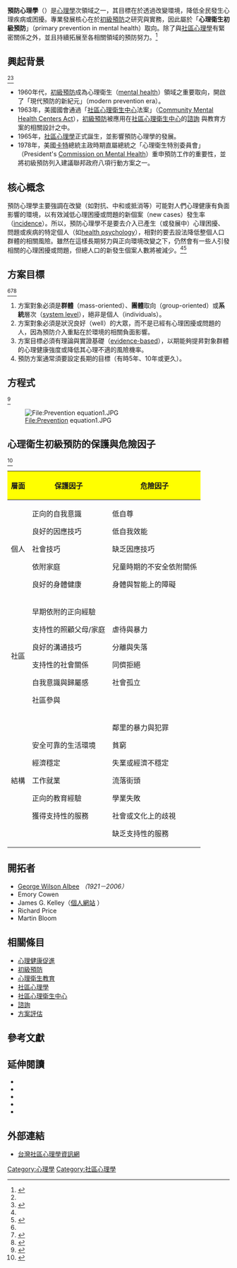 {{Link style|time=2015-12-11T03:12:11+00:00}}
{{psychology}}

'''預防心理學'''（{{lang-en|Preventive Psychology}}）是[[心理學|心理學]]次領域之一，其目標在於透過改變環境，降低全民發生心理疾病或困擾。專業發展核心在於[[初級預防|初級預防]]之研究與實務，因此屬於「'''心理衛生初級預防'''」（primary prevention in mental health）取向。除了與[[社區心理學|社區心理學]]有緊密關係之外，並且持續拓展至各相關領域的預防努力。<ref name="ref1">{{cite book |last= Felner |first= Robert D. ; et al |title= '' Preventive psychology : theory, research, and practice '' |url= https://archive.org/details/preventivepsycho0000unse |publisher= Pergamon |year= 1983 |isbn= 0-08-026340-2 }}</ref>

==興起背景 ==
<ref name="ref1" /><ref>{{cite book |last= Pransky |first= Jack |title= '' Prevention from the Inside-Out '' |publisher= 1st Books Library |year= 2003 |isbn= 1-4107-0375-4 }}</ref>

*1960年代，[[初級預防|初級預防]]成為心理衛生（[[:en:mental_health|mental health]]）領域之重要取向，開啟了「現代預防的新紀元」（modern prevention era）。
*1963年，美國國會通過「[[社區心理衛生中心|社區心理衛生中心]]法案」（[[:en:Community_Mental_Health_Act|Community Mental Health Centers Act]]），[[初級預防|初級預防]]被應用在[[社區心理衛生中心|社區心理衛生中心]]的[[諮詢|諮詢]] 與教育方案的相關設計之中。
*1965年，[[社區心理學|社區心理學]]正式誕生，並影響預防心理學的發展。
*1978年，美國[[卡特|卡特]]總統主政時期直屬總統之「心理衛生特別委員會」（President's [[:en:Commission_on_Mental_Health|Commission on Mental Health]]）重申預防工作的重要性，並將初級預防列入建議聯邦政府八項行動方案之一。

==核心概念 ==
預防心理學主要強調在改變（如對抗、中和或抵消等）可能對人們心理健康有負面影響的環境，以有效減低心理困擾或問題的新個案（new cases）發生率（[[:en:incidence_(epidemiology)|incidence]]）。所以，預防心理學不是要去介入已產生（或發展中）心理困擾、問題或疾病的特定個人（如[[:en:health_psychology|health psychology]]），相對的要去設法降低整個人口群體的相關風險。雖然在這樣長期努力與正向環境改變之下，仍然會有一些人引發相關的心理困擾或問題，但總人口的新發生個案人數將被減少。<ref name="ref1" /><ref name="ref2">{{cite book |last= Lewis |first= Judith A. |coauthors= Michael D. Lewis, Judy A. Daniels, Michael J. D’Andrea|title= '' Community Counseling: Empowerment Strategies for a Diverse Society '' |publisher= Brooks/Cole-Thomson Learning |year= 2003 |isbn= 0-534-50626-7 }}</ref>

==方案目標 ==
<ref name="ref1" /><ref>{{cite book |last= Linney |first= Jean A. |coauthors= Abraham Wandersman|title= ''Prevention Plus III: Assessing Alcohol and Other Drug Prevention Programs at the School and Community Level: A 4-Step Guide to Useful Program Assessment'' |publisher= United States Dept. of Health and Human Services(DHHS) publication |year= 1991}}</ref><ref>{{cite book |last= Brownson |first= Ross C. |coauthors= Elizabeth A. Baker, Lloyd F. Novick |title= '' Community-Based Prevention: Programs That Work'' |publisher= Aspen Publishers |year= 1999 |isbn= 0-8342-1241-2}}</ref>

#方案對象必須是'''群體'''（mass-oriented）、'''團體'''取向（group-oriented）或'''系統'''層次（[[:en:Ecological_Systems_Theory|system level]]），絕非是個人（individuals）。
#方案對象必須是狀況良好（well）的大眾，而不是已經有心理困擾或問題的人，因為預防介入重點在於環境的相關負面影響。
#方案目標必須有理論與實證基礎（[[:en:evidence-based_design|evidence-based]]），以期能夠提昇對象群體的心理健康強度或降低其心理不適的風險機率。
#預防方案通常須要設定長期的目標（有時5年、10年或更久）。

==方程式 ==
<ref>{{cite book |last= Dalton |first= James H. |coauthors= Maurice J. Elias, Abraham Wandersman|title= ''Community psychology: linking individuals and communities'' |publisher= Wadsworth/Thomson Learning] |year= 2007 |isbn= 0-534-63454-0 }}</ref>

[[File:Prevention_equation1.JPG|File:Prevention equation1.JPG]]

== 心理衛生初級預防的保護與危險因子 ==
<ref>{{cite journal|author=Hunter Institute of Mental Health|title=Building Better Mental Health: A Framework for the Promotion of Mental Health and Prevention of Mental Ill-Health in NSW|year=2010|url=http://www.himh.org.au/client_images/936497.pdf|accessdate=2010-09-06}}{{dead link|date=十一月 2017 |bot=InternetArchiveBot }}</ref>

{| class="wikitable" border="1"
|-
!  style="background:yellow"|層面
!  style="background:yellow"|保護因子
!  style="background:yellow"|危險因子
|-
!  個人
|  

正向的自我意識

良好的因應技巧

社會技巧

依附家庭

良好的身體健康

|  

低自尊

低自我效能

缺乏因應技巧

兒童時期的不安全依附關係

身體與智能上的障礙

|-
!  社區
|  

早期依附的正向經驗

支持性的照顧父母/家庭

良好的溝通技巧

支持性的社會關係

自我意識與歸屬感

社區參與

|  

虐待與暴力

分離與失落

同儕拒絕

社會孤立

|-
!  結構
|  

安全可靠的生活環境

經濟穩定

工作就業

正向的教育經驗

獲得支持性的服務

|  

鄰里的暴力與犯罪

貧窮

失業或經濟不穩定

流落街頭

學業失敗

社會或文化上的歧視

缺乏支持性的服務

|}

== 開拓者 ==
*[[:en:George_Albee|George Wilson Albee]] ''（1921－2006）''
*Emory Cowen
*James G. Kelley（[http://www.stationlink.com/jgkjazz/ 個人網站] {{Wayback|url=http://www.stationlink.com/jgkjazz/ |date=20160305061447 }}）
*Richard Price
*Martin Bloom

== 相關條目 ==
{{Commonscat|Magnetic Resonance Imaging}}
*[[心理健康促進|心理健康促進]] 
*[[初級預防|初級預防]] 
*[[心理衛生教育|心理衛生教育]] 
*[[社區心理學|社區心理學]] 
*[[社區心理衛生中心|社區心理衛生中心]]
*[[諮詢|諮詢]]
*[[方案評估|方案評估]] 

== 參考文獻 ==
{{reflist|1}}

== 延伸閱讀 ==
*{{cite book |last= Albee |first= George W. |coauthors= Thomas P. Gullotta|title= '' Primary Prevention Works'' |publisher= Sage Publications|year= 1997 |isbn= 0-7619-0468-9 }}
*{{cite journal en |last= Albee |first= George W. |title= Prevention, not Treatment, is the only Hope |journal= Counselling Psychology Quarterly |volume=12(2) |year=1999 |pages=133-146 }}
*{{cite journal en |last= Coie |first=John D. |coauthors= Norman F. Watt, Stephen G. West, J. David Hawkins, Joan R. Asarnow, Howard J. markman, Sharon L. Ramey, Myrna B. Shure, Beverly Long |title= The Science of Prevention: A Conceptual Framework and Some Directions for a National Research Program |journal= American Psychologist |volume=48(10) |year=1993 |pages=1013-1022 }}
*{{cite book |last= Hess |first= Robert E. |coauthors= John Morgan |title= '' Prevention in Community Mental Health Centers '' |publisher= Haworth Press |year= 1990 |isbn= 0-86656-999-5 }}
*{{cite journal en |last= Clay |first= Rebecca A. |title= [http://www.apa.org/monitor/2009/09/prevention.html Prevention works] |journal= Monitor on Psychology |volume=40(8) |year=2009 |pages=42}}


== 外部連結 ==
*[https://web.archive.org/web/20091127024209/http://compsy.idv.tw/ 台灣社區心理學資訊網]

[[Category:心理學|Category:心理學]]
[[Category:社區心理學|Category:社區心理學]]